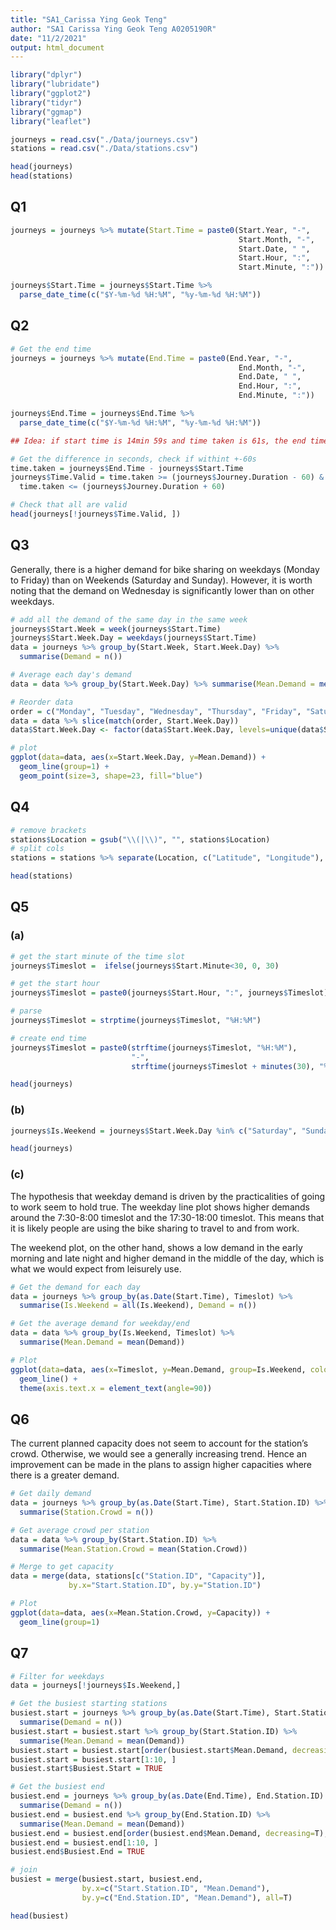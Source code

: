 ---
title: "SA1_Carissa Ying Geok Teng"
author: "SA1 Carissa Ying Geok Teng A0205190R"
date: "11/2/2021"
output: html_document
---

```{r}
library("dplyr")
library("lubridate")
library("ggplot2")
library("tidyr")
library("ggmap")
library("leaflet")
```


```{r}
journeys = read.csv("./Data/journeys.csv")
stations = read.csv("./Data/stations.csv")

head(journeys)
head(stations)
```

## Q1

```{r}
journeys = journeys %>% mutate(Start.Time = paste0(Start.Year, "-", 
                                                   Start.Month, "-",
                                                   Start.Date, " ",
                                                   Start.Hour, ":",
                                                   Start.Minute, ":"))

journeys$Start.Time = journeys$Start.Time %>% 
  parse_date_time(c("$Y-%m-%d %H:%M", "%y-%m-%d %H:%M"))
```

## Q2 

```{r}
# Get the end time
journeys = journeys %>% mutate(End.Time = paste0(End.Year, "-", 
                                                   End.Month, "-",
                                                   End.Date, " ",
                                                   End.Hour, ":",
                                                   End.Minute, ":"))

journeys$End.Time = journeys$End.Time %>% 
  parse_date_time(c("$Y-%m-%d %H:%M", "%y-%m-%d %H:%M"))

## Idea: if start time is 14min 59s and time taken is 61s, the end time is 16min 00s. It gets recorded as 14min to 16min. The difference here is 120s. Hence the max difference is 1min

# Get the difference in seconds, check if withint +-60s
time.taken = journeys$End.Time - journeys$Start.Time
journeys$Time.Valid = time.taken >= (journeys$Journey.Duration - 60) &
  time.taken <= (journeys$Journey.Duration + 60)

# Check that all are valid
head(journeys[!journeys$Time.Valid, ])
```

## Q3

Generally, there is a higher demand for bike sharing on weekdays (Monday to Friday) than on Weekends (Saturday and Sunday). However, it is worth noting that the demand on Wednesday is significantly lower than on other weekdays.

```{r}
# add all the demand of the same day in the same week
journeys$Start.Week = week(journeys$Start.Time)
journeys$Start.Week.Day = weekdays(journeys$Start.Time)
data = journeys %>% group_by(Start.Week, Start.Week.Day) %>%
  summarise(Demand = n())

# Average each day's demand
data = data %>% group_by(Start.Week.Day) %>% summarise(Mean.Demand = mean(Demand))

# Reorder data
order = c("Monday", "Tuesday", "Wednesday", "Thursday", "Friday", "Saturday", "Sunday")
data = data %>% slice(match(order, Start.Week.Day))
data$Start.Week.Day <- factor(data$Start.Week.Day, levels=unique(data$Start.Week.Day))

# plot
ggplot(data=data, aes(x=Start.Week.Day, y=Mean.Demand)) + 
  geom_line(group=1) + 
  geom_point(size=3, shape=23, fill="blue")

```

## Q4

```{r}
# remove brackets
stations$Location = gsub("\\(|\\)", "", stations$Location)
# split cols
stations = stations %>% separate(Location, c("Latitude", "Longitude"), sep=",")

head(stations)
```

## Q5

### (a)

```{r}
# get the start minute of the time slot
journeys$Timeslot =  ifelse(journeys$Start.Minute<30, 0, 30)

# get the start hour
journeys$Timeslot = paste0(journeys$Start.Hour, ":", journeys$Timeslot)

# parse
journeys$Timeslot = strptime(journeys$Timeslot, "%H:%M")

# create end time
journeys$Timeslot = paste0(strftime(journeys$Timeslot, "%H:%M"),
                           "-",
                           strftime(journeys$Timeslot + minutes(30), "%H:%M"))

head(journeys)
```

### (b)

```{r}
journeys$Is.Weekend = journeys$Start.Week.Day %in% c("Saturday", "Sunday")

head(journeys)
```

### (c)

The hypothesis that weekday demand is driven by the practicalities of going to work seem to hold true. The weekday line plot shows higher demands around the 7:30-8:00 timeslot and the 17:30-18:00 timeslot. This means that it is likely people are using the bike sharing to travel to and from work.

The weekend plot, on the other hand, shows a low demand in the early morning and late night and higher demand in the middle of the day, which is what we would expect from leisurely use.

```{r}
# Get the demand for each day
data = journeys %>% group_by(as.Date(Start.Time), Timeslot) %>%
  summarise(Is.Weekend = all(Is.Weekend), Demand = n())

# Get the average demand for weekday/end
data = data %>% group_by(Is.Weekend, Timeslot) %>%
  summarise(Mean.Demand = mean(Demand))

# Plot
ggplot(data=data, aes(x=Timeslot, y=Mean.Demand, group=Is.Weekend, color=Is.Weekend)) + 
  geom_line() + 
  theme(axis.text.x = element_text(angle=90))
```

## Q6

The current planned capacity does not seem to account for the station's crowd. Otherwise, we would see a generally increasing trend. Hence an improvement can be made in the plans to assign higher capacities where there is a greater demand.

```{r}
# Get daily demand
data = journeys %>% group_by(as.Date(Start.Time), Start.Station.ID) %>%
  summarise(Station.Crowd = n())

# Get average crowd per station
data = data %>% group_by(Start.Station.ID) %>%
  summarise(Mean.Station.Crowd = mean(Station.Crowd))

# Merge to get capacity
data = merge(data, stations[c("Station.ID", "Capacity")], 
             by.x="Start.Station.ID", by.y="Station.ID")

# Plot
ggplot(data=data, aes(x=Mean.Station.Crowd, y=Capacity)) + 
  geom_line(group=1)
```

## Q7

```{r}
# Filter for weekdays
data = journeys[!journeys$Is.Weekend,]

# Get the busiest starting stations
busiest.start = journeys %>% group_by(as.Date(Start.Time), Start.Station.ID) %>%
  summarise(Demand = n())
busiest.start = busiest.start %>% group_by(Start.Station.ID) %>%
  summarise(Mean.Demand = mean(Demand))
busiest.start = busiest.start[order(busiest.start$Mean.Demand, decreasing=T), ]
busiest.start = busiest.start[1:10, ]
busiest.start$Busiest.Start = TRUE

# Get the busiest end
busiest.end = journeys %>% group_by(as.Date(End.Time), End.Station.ID) %>%
  summarise(Demand = n())
busiest.end = busiest.end %>% group_by(End.Station.ID) %>%
  summarise(Mean.Demand = mean(Demand))
busiest.end = busiest.end[order(busiest.end$Mean.Demand, decreasing=T), ]
busiest.end = busiest.end[1:10, ]
busiest.end$Busiest.End = TRUE

# join
busiest = merge(busiest.start, busiest.end, 
                by.x=c("Start.Station.ID", "Mean.Demand"), 
                by.y=c("End.Station.ID", "Mean.Demand"), all=T)

head(busiest)
```